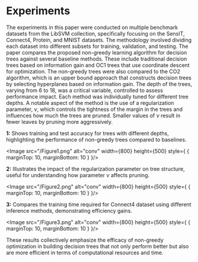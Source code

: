 
# Experiments

The experiments in this paper were conducted on multiple benchmark datasets from the LibSVM collection, specifically focusing on the SensIT, Connect4, Protein, and MNIST datasets. The methodology involved dividing each dataset into different subsets for training, validation, and testing. The paper compares the proposed non-greedy learning algorithm for decision trees against several baseline methods. These include traditional decision trees based on information gain and OC1 trees that use coordinate descent for optimization. The non-greedy trees were also compared to the CO2 algorithm, which is an upper bound approach that constructs decision trees by selecting hyperplanes based on information gain. The depth of the trees, varying from 6 to 18, was a critical variable, controlled to assess performance impact. Each method was individually tuned for different tree depths. A notable aspect of the method is the use of a regularization parameter, $\nu$, which controls the tightness of the margin in the trees and influences how much the trees are pruned. Smaller values of $\nu$ result in fewer leaves by pruning more aggressively.

**1:** Shows training and test accuracy for trees with different depths, highlighting the performance of non-greedy trees compared to baselines.

<Image src="/Figure1.png" alt="conv" width={800} height={500} style={
    {
        marginTop: 10,
        marginBottom: 10
    }
}/>

**2:** Illustrates the impact of the regularization parameter on tree structure, useful for understanding how parameter $\nu$ affects pruning.

<Image src="/Figure2.png" alt="conv" width={800} height={500} style={
    {
        marginTop: 10,
        marginBottom: 10
    }
}/>

**3:** Compares the training time required for Connect4 dataset using different inference methods, demonstrating efficiency gains.

<Image src="/Figure3.png" alt="conv" width={800} height={500} style={
    {
        marginTop: 10,
        marginBottom: 10
    }
}/>

These results collectively emphasize the efficacy of non-greedy optimization in building decision trees that not only perform better but also are more efficient in terms of computational resources and time.
